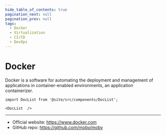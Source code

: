 ```yaml
---
hide_table_of_contents: true
pagination_next: null
pagination_prev: null
tags:
  - Docker
  - Virtualization
  - CI/CD
  - DevOps
---
```


# Docker

Docker is a software for automating the deployment and management of applications in container-enabled environments, an application containerizer.

```mdx-code-block
import DocList from '@site/src/components/DocList';

<DocList  />
```

---

* Official website: https://www.docker.com
* GitHub repo: https://github.com/moby/moby

